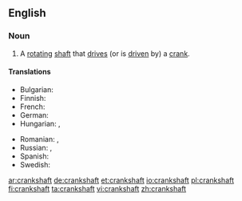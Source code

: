 ==English==

===Noun===
{{en-noun}}

# A [[rotating]] [[shaft]] that [[drive]]s (or is [[driven]] by) a [[crank]].

====Translations====
{{trans-top|a rotating shaft that drives a crank}}
* Bulgarian: {{t|bg|колянов вал|m}}
* Finnish: {{t+|fi|kampiakseli}}
* French: {{t+|fr|vilebrequin}}
* German: {{t|de|Kurbelwelle|f}}
* Hungarian: {{t|hu|főtengely}}, {{t|hu|forgattyústengely}}
{{trans-mid}}
* Romanian: {{t|ro|arbore cotit|m}},  {{t|ro|vilbrochen|n}}
* Russian: {{t|ru|коленчатый вал|m|tr=kolénčatyj val|sc=Cyrl}}, {{t|ru|коленвал|m|tr=kolenvál|sc=Cyrl}}
* Spanish: {{t-|es|cigüeñal}}
* Swedish: {{t-|sv|vevaxel|c}}
{{trans-bottom}}

[[ar:crankshaft]]
[[de:crankshaft]]
[[et:crankshaft]]
[[io:crankshaft]]
[[pl:crankshaft]]
[[fi:crankshaft]]
[[ta:crankshaft]]
[[vi:crankshaft]]
[[zh:crankshaft]]